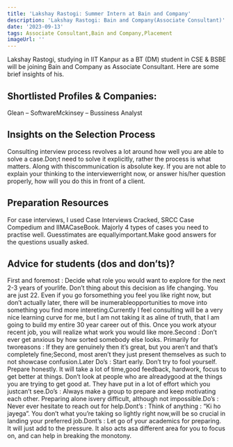 ```yaml
---
title: 'Lakshay Rastogi: Summer Intern at Bain and Company'
description: 'Lakshay Rastogi: Bain and Company(Associate Consultant)'
date: '2023-09-13'
tags: Associate Consultant,Bain and Company,Placement
imageUrl: ''
---
```


Lakshay Rastogi, studying in IIT Kanpur as a BT (DM) student in CSE & BSBE will be joining Bain and Company as Associate Consultant. Here are some brief insights of his.

## Shortlisted Profiles & Companies:
Glean – SoftwareMckinsey – Bussiness Analyst

## Insights on the Selection Process
Consulting interview process revolves a lot around how well you are able to solve a case.Don;t need to solve it explicitly, rather the process is what matters. Along with thiscommunication is absolute key. If you are not able to explain your thinking to the interviewerright now, or answer his/her question properly, how will you do this in front of a client.

##  Preparation Resources
For case interviews, I used Case Interviews Cracked, SRCC Case Compedium and IIMACaseBook. Majorly 4 types of cases you need to practise well. Guesstimates are equallyimportant.Make good answers for the questions usually asked.

## Advice for students (dos and don’ts)? 
First and foremost : Decide what role you would want to explore for the next 2-3 years of yourlife. Don’t thing about this decision as life changing. You are just 22. Even if you go forsomething you feel you like right now, but don’t actually later, there will be inumerableopportunities to move into something you find more intereting.Currently I feel consulting will be a very nice learning curve for me, but I am not taking it as aline of truth, that I am going to build my entire 30 year career out of this. Once you work atyour recent job, you will realize what work you would like more.Second : Don’t ever get anxious by how sorted somebody else looks. Primarily for tworeasons : If they are genuinely then it’s great, but you aren’t and that’s completely fine;Second, most aren’t they just present themselves as such to not showcase confusion.Later Do’s : Start early. Don’t try to fool yourself. Prepare honestly. It will take a lot of time,good feedback, hardwork, focus to get better at things. Don’t look at people who are alreadygood at the things you are trying to get good at. They have put in a lot of effort which you justcan’t see.Do’s : Always make a group to prepare and keep motivating each other. Preparing alone isvery difficult, although not impossible.Do’s : Never ever hesitate to reach out for help.Dont’s : Think of anything : “Ki ho jayega”. You don’t what you’re taking so lightly right now,will be so crucial in landing your preferred job.Dont’s : Let go of your academics for preparing. It will just add to the pressure. It also acts asa different area for you to focus on, and can help in breaking the monotony.

